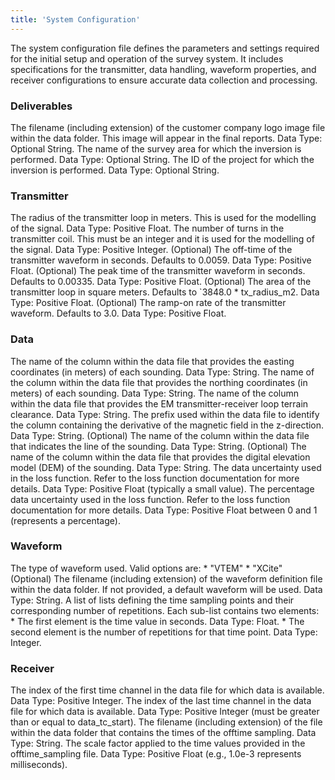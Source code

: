 ```yaml
---
title: 'System Configuration'
---
```


The system configuration file defines the parameters and settings required for the initial setup and operation of the survey system. It includes specifications for the transmitter, data handling, waveform properties, and receiver configurations to ensure accurate data collection and processing.

### Deliverables

<AccordionGroup>
  <Accordion icon="rectangle-terminal" title="Logo File (logo_file)">
  The filename (including extension) of the customer company logo image file within the data folder. This image will appear in the final reports. Data Type: Optional String.
</Accordion>
<Accordion icon="rectangle-terminal" title="Area Name (area_name)">
The name of the survey area for which the inversion is performed.  Data Type: Optional String.
</Accordion>
<Accordion icon="rectangle-terminal" title="Project ID (project_id)">
The ID of the project for which the inversion is performed. Data Type: Optional String.
</Accordion>
</AccordionGroup>

### Transmitter

<AccordionGroup>
<Accordion icon="rectangle-terminal" title="Radius (tx_radius_m)">
The radius of the transmitter loop in meters. This is used for the modelling of the signal. Data Type: Positive Float.
</Accordion>
<Accordion icon="rectangle-terminal" title="Turns (tx_turns)">
The number of turns in the transmitter coil. This must be an integer and it is used for the modelling of the signal. Data Type: Positive Integer.
</Accordion>
<Accordion icon="rectangle-terminal" title="Off-time (off_time_s)">
(Optional) The off-time of the transmitter waveform in seconds. Defaults to 0.0059. Data Type: Positive Float.
</Accordion>
<Accordion icon="rectangle-terminal" title="Peak Time (peak_time_s)">
(Optional) The peak time of the transmitter waveform in seconds. Defaults to 0.00335. Data Type: Positive Float.
</Accordion>
<Accordion icon="rectangle-terminal" title="Area (tx_area_m)">
(Optional) The area of the transmitter loop in square meters. Defaults to `3848.0 * tx_radius_m2. Data Type: Positive Float.
</Accordion>
<Accordion icon="rectangle-terminal" title="Ramp-on Rate (ramp_on_rate)">
(Optional) The ramp-on rate of the transmitter waveform. Defaults to 3.0. Data Type: Positive Float.
</Accordion>
</AccordionGroup>

### Data

<AccordionGroup>
<Accordion icon="rectangle-terminal" title="Easting Column (xcol)">
The name of the column within the data file that provides the easting coordinates (in meters) of each sounding. Data Type: String.
</Accordion>
<Accordion icon="rectangle-terminal" title="Northing Column (ycol)">
The name of the column within the data file that provides the northing coordinates (in meters) of each sounding. Data Type: String.
</Accordion>
<Accordion icon="rectangle-terminal" title="A-Column (zcol)">
The name of the column within the data file that provides the EM transmitter-receiver loop terrain clearance. Data Type: String.
</Accordion>
<Accordion icon="rectangle-terminal" title="Data Column (sfz)">
The prefix used within the data file to identify the column containing the derivative of the magnetic field in the z-direction. Data Type: String.
</Accordion>
<Accordion icon="rectangle-terminal" title="Line Column (line_col)">
(Optional) The name of the column within the data file that indicates the line of the sounding. Data Type: String.
</Accordion>
<Accordion icon="rectangle-terminal" title="Topography Column (topo_col)">
(Optional) The name of the column within the data file that provides the digital elevation model (DEM) of the sounding. Data Type: String.
</Accordion>
<Accordion icon="rectangle-terminal" title="Data Epsilon (data_eps)">
The data uncertainty used in the loss function. Refer to the loss function documentation for more details. Data Type: Positive Float (typically a small value).
</Accordion>
<Accordion icon="rectangle-terminal" title="Standard Deviation (data_std)">
The percentage data uncertainty used in the loss function. Refer to the loss function documentation for more details. Data Type: Positive Float between 0 and 1 (represents a percentage).
</Accordion>
</AccordionGroup>

### Waveform 

<AccordionGroup>
<Accordion icon="rectangle-terminal" title="Type (type)">
The type of waveform used. Valid options are:
* "VTEM"
* "XCite"
</Accordion>
<Accordion icon="rectangle-terminal" title="Filepath (filepath)">
(Optional) The filename (including extension) of the waveform definition file within the data folder. If not provided, a default waveform will be used. Data Type: String.
</Accordion>
<Accordion icon="rectangle-terminal" title="Discretization (discretization)">
A list of lists defining the time sampling points and their corresponding number of repetitions. Each sub-list contains two elements:
* The first element is the time value in seconds. Data Type: Float.
* The second element is the number of repetitions for that time point. Data Type: Integer.
</Accordion>
</AccordionGroup>

### Receiver

<AccordionGroup>
<Accordion icon="rectangle-terminal" title="Time Channel Start (data_tc_start)">
The index of the first time channel in the data file for which data is available. Data Type: Positive Integer.
</Accordion>
<Accordion icon="rectangle-terminal" title="Time Channel End (data_tc_end)">
The index of the last time channel in the data file for which data is available. Data Type: Positive Integer (must be greater than or equal to data_tc_start).
</Accordion>
<Accordion icon="rectangle-terminal" title="Offtime Sampling Filepath (sampling_filepath)">
The filename (including extension) of the file within the data folder that contains the times of the offtime sampling. Data Type: String.
</Accordion>
<Accordion icon="rectangle-terminal" title="Offtime Sampling Time Scale (time_scale_s)">
The scale factor applied to the time values provided in the offtime_sampling file. Data Type: Positive Float (e.g., 1.0e-3 represents milliseconds).
</Accordion>
</AccordionGroup>